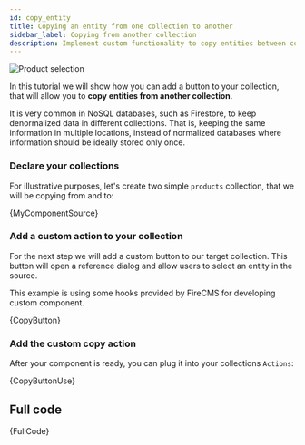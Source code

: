 ```yaml
---
id: copy_entity
title: Copying an entity from one collection to another
sidebar_label: Copying from another collection
description: Implement custom functionality to copy entities between collections in Firestore using FireCMS with this practical tutorial. Assuming you're equipped with a Firebase project and FireCMS instance, you'll learn how to introduce a copy button to your collection views, enabling the replication of data across different Firestore locations, a helpful feature in denormalized NoSQL databases. This guide walks you through declaring source and target collections, crafting a custom button component leveraging FireCMS hooks, and integrating it as a custom action within your collection's framework. Complete with code snippets illustrating a simple product collection and the custom button logic, this tutorial equips you to handle common scenarios requiring data duplication, enhancing the data management capabilities of your CMS. Whether you're dealing with products, articles, or user data, mastering entity copying can streamline your workflow and maintain data consistency across your FireCMS application.
---
```


![Product selection](/img/product_selection.webp)

In this tutorial we will show how you can add a button to your collection,
that will allow you to **copy entities from another collection**.

It is very common in NoSQL databases, such as Firestore, to keep denormalized
data in different collections. That is, keeping the same information in multiple
locations, instead of normalized databases where information should be ideally
stored only once.

### Declare your collections

For illustrative purposes, let's create two simple `products` collection,
that we will be copying from and to:




<CodeBlock language="tsx">{MyComponentSource}</CodeBlock>

### Add a custom action to your collection

For the next step we will add a custom button to our target collection.
This button will open a reference dialog and allow users to select an entity in
the source.

This example is using some hooks provided by FireCMS for developing
custom component.



<CodeBlock language="tsx">{CopyButton}</CodeBlock>

### Add the custom copy action

After your component is ready, you can plug it into your collections `Actions`:



<CodeBlock language="tsx">{CopyButtonUse}</CodeBlock>

## Full code



<CodeBlock language="tsx">{FullCode}</CodeBlock>
